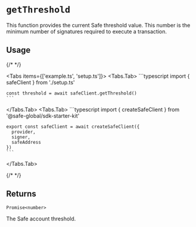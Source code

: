 
# `getThreshold`

This function provides the current Safe threshold value. This number is the minimum number of signatures required to execute a transaction.

## Usage

{/* <!-- vale off --> */}

<Tabs items={['example.ts', 'setup.ts']}>
  <Tabs.Tab>
    ```typescript
    import { safeClient } from './setup.ts'

    const threshold = await safeClient.getThreshold()
    ```
  </Tabs.Tab>
  <Tabs.Tab>
    ```typescript
    import { createSafeClient } from '@safe-global/sdk-starter-kit'

    export const safeClient = await createSafeClient({
      provider,
      signer,
      safeAddress
    })
    ```
  </Tabs.Tab>
</Tabs>

{/* <!-- vale on --> */}

## Returns

`Promise<number>`

The Safe account threshold.

